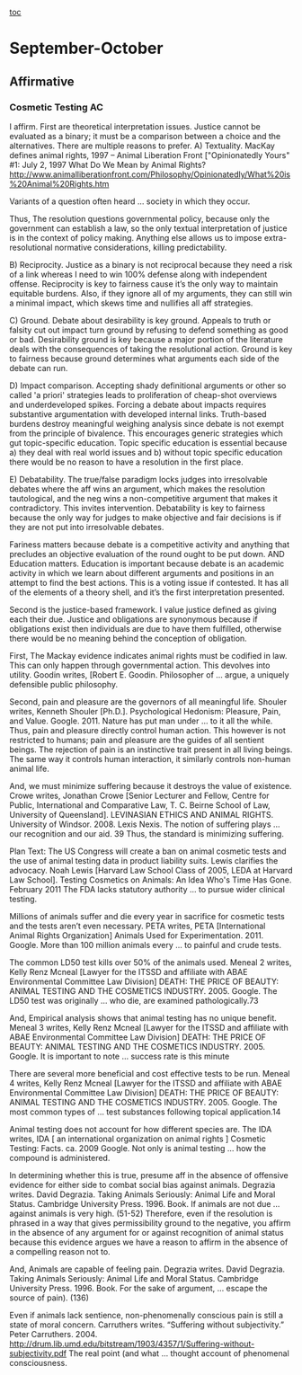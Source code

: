 [[toc]]
=September-October= 
==Affirmative== 
===Cosmetic Testing AC=== 

I affirm. First are theoretical interpretation issues. Justice cannot be evaluated as a binary; it must be a comparison between a choice and the alternatives. There are multiple reasons to prefer. A) Textuality. MacKay defines animal rights, 1997 – Animal Liberation Front ["Opinionatedly Yours" #1: July 2, 1997 What Do We Mean by Animal Rights?
http://www.animalliberationfront.com/Philosophy/Opinionatedly/What%20is%20Animal%20Rights.htm

Variants of a question often heard … society in which they occur.

Thus, The resolution questions governmental policy, because only the government can establish a law, so the only textual interpretation of justice is in the context of policy making. Anything else allows us to impose extra-resolutional normative considerations, killing predictability. 

B) Reciprocity. Justice as a binary is not reciprocal because they need a risk of a link whereas I need to win 100% defense along with independent offense. Reciprocity is key to fairness cause it’s the only way to maintain equitable burdens. Also, if they ignore all of my arguments, they can still win a minimal impact, which skews time and nullifies all aff strategies.

C) Ground. Debate about desirability is key ground. Appeals to truth or falsity cut out impact turn ground by refusing to defend something as good or bad. Desirability ground is key because a major portion of the literature deals with the consequences of taking the resolutional action. Ground is key to fairness because ground determines what arguments each side of the debate can run.

D) Impact comparison. Accepting shady definitional arguments or other so called 'a priori' strategies leads to proliferation of cheap-shot overviews and underdeveloped spikes. Forcing a debate about impacts requires substantive argumentation with developed internal links. Truth-based burdens destroy meaningful weighing analysis since debate is not exempt from the principle of bivalence. This encourages generic strategies which gut topic-specific education. Topic specific education is essential because a) they deal with real world issues and b) without topic specific education there would be no reason to have a resolution in the first place.

E) Debatability.  The true/false paradigm locks judges into irresolvable debates where the aff wins an argument, which makes the resolution tautological, and the neg wins a non-competitive argument that makes it contradictory. This invites intervention. Debatability is key to fairness because the only way for judges to make objective and fair decisions is if they are not put into irresolvable debates.

Fariness matters because debate is a competitive activity and anything that precludes an objective evaluation of the round ought to be put down. AND Education matters. Education is important because debate is an academic activity in which we learn about different arguments and positions in an attempt to find the best actions. This is a voting issue if contested.  It has all of the elements of a theory shell, and it’s the first interpretation presented.

Second is the justice-based framework. I value justice defined as giving each their due.  Justice and obligations are synonymous because if obligations exist then individuals are due to have them fulfilled, otherwise there would be no meaning behind the conception of obligation.

First, The Mackay evidence indicates animal rights must be codified in law.  This can only happen through governmental action.  This devolves into utility. Goodin writes, 
[Robert E. Goodin. Philosopher of … argue, a uniquely defensible public philosophy.

Second, pain and pleasure are the governors of all meaningful life.  Shouler writes, 
Kenneth Shouler [Ph.D.]. Psychological Hedonism: Pleasure, Pain, and Value. Google. 2011.
Nature has put man under … to it all the while.
Thus, pain and pleasure directly control human action.  This however is not restricted to humans; pain and pleasure are the guides of all sentient beings.  The rejection of pain is an instinctive trait present in all living beings.  The same way it controls human interaction, it similarly controls non-human animal life.  

And, we must minimize suffering because it destroys the value of existence. Crowe writes, 
Jonathan Crowe [Senior Lecturer and Fellow, Centre for Public, International and Comparative Law, T. C. Beirne School of Law, University of Queensland]. LEVINASIAN ETHICS AND ANIMAL RIGHTS. University of Windsor. 2008. Lexis Nexis.
The notion of suffering plays … our recognition and our aid. 39
Thus, the standard is minimizing suffering. 

Plan Text: The US Congress will create a ban on animal cosmetic tests and the use of animal testing data in product liability suits. Lewis clarifies the advocacy.
Noah Lewis [Harvard Law School Class of 2005, LEDA at Harvard Law School]. Testing Cosmetics on Animals: An Idea Who's Time Has Gone. February 2011
The FDA lacks statutory authority … to pursue wider clinical testing.

Millions of animals suffer and die every year in sacrifice for cosmetic tests and the tests aren’t even necessary. PETA writes, 
PETA [International Animal Rights Organization] Animals Used for Experimentation.  2011. Google.
More than 100 million animals every … to painful and crude tests.

The common LD50 test kills over 50% of the animals used. Meneal 2 writes, 
Kelly Renz Mcneal [Lawyer for the ITSSD and affiliate with ABAE Environmental Committee Law Division] DEATH: THE PRICE OF BEAUTY: ANIMAL TESTING AND THE COSMETICS INDUSTRY. 2005. Google.
The LD50 test was originally … who die, are examined pathologically.73

And, Empirical analysis shows that animal testing has no unique benefit. Meneal 3 writes, 
Kelly Renz Mcneal [Lawyer for the ITSSD and affiliate with ABAE Environmental Committee Law Division] DEATH: THE PRICE OF BEAUTY: ANIMAL TESTING AND THE COSMETICS INDUSTRY. 2005. Google.
It is important to note … success rate is this minute

There are several more beneficial and cost effective tests to be run. Meneal 4 writes, 
Kelly Renz Mcneal [Lawyer for the ITSSD and affiliate with ABAE Environmental Committee Law Division] DEATH: THE PRICE OF BEAUTY: ANIMAL TESTING AND THE COSMETICS INDUSTRY. 2005. Google.
The most common types of … test substances following topical application.14

Animal testing does not account for how different species are. The IDA writes, 
IDA [ an international organization on animal rights ] Cosmetic Testing: Facts. ca. 2009 Google.
Not only is animal testing … how the compound is administered. 

In determining whether this is true, presume aff in the absence of offensive evidence for either side to combat social bias against animals. Degrazia writes.  
David Degrazia. Taking Animals Seriously: Animal Life and Moral Status.  Cambridge University Press. 1996. Book.
If animals are not due … against animals is very high. (51-52)
Therefore, even if the resolution is phrased in a way that gives permissibility ground to the negative, you affirm in the absence of any argument for or against recognition of animal status because this evidence argues we have a reason to affirm in the absence of a compelling reason not to. 

And, Animals are capable of feeling pain. Degrazia writes.
David Degrazia. Taking Animals Seriously: Animal Life and Moral Status.  Cambridge University Press. 1996. Book.
For the sake of argument, … escape the source of pain). (136)

Even if animals lack sentience, non-phenomenally conscious pain is still a state of moral concern. Carruthers writes. 
“Suffering without subjectivity.” Peter Carruthers. 2004. http://drum.lib.umd.edu/bitstream/1903/4357/1/Suffering-without-subjectivity.pdf
The real point (and what … thought account of phenomenal consciousness.